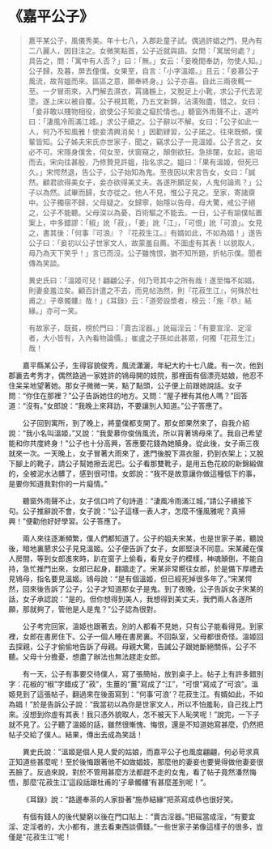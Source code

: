 # 《嘉平公子》

> 嘉平某公子，風儀秀美。年十七八，入郡赴童子試。偶過許娼之門，見內有二八麗人，因目注之。女微笑點首，公子近就與語。女問：「寓居何處？」具告之，問：「寓中有人否？」曰：「無。」女云：「妾晚間奉訪，勿使人知。」公子歸，及暮，屏去僮僕。女果至，自言：「小字溫姬。」且云：「妾慕公子風流，故背媼而來。區區之意，願奉終身。」公子亦喜。自此三兩夜輒一至。一夕冒雨來，入門解去濕衣，罥諸椸上，又脫足上小靴，求公子代去泥塗。遂上床以被自覆。公子視其靴，乃五文新錦，沾濡殆盡，惜之。女曰：「妾非敢以賤物相役，欲使公子知妾之癡於情也。」聽窗外雨聲不止，遂吟曰：「淒風冷雨滿江城。」求公子續之。公子辭以不解。女曰：「公子如此一人，何乃不知風雅！使妾清興消矣！」因勸肄習，公子諾之。往來既頻，僕輩皆知。公子姊夫宋氏亦世家子，聞之，竊求公子一見溫姬。公子言之，女必不可。宋隱身僕舍，伺女至，伏窗窺之，顛倒欲狂。急排闥，女起，逾垣而去。宋向往甚殷，乃修贄見許媼，指名求之。媼曰：「果有溫姬，但死已久。」宋愕然退，告公子，公子始知為鬼。至夜因以宋言告女，女曰：「誠然。顧君欲得美女子，妾亦欲得美丈夫。各遂所願足矣，人鬼何論焉？」公子以為然。試畢而歸，女亦從之。他人不見，惟公子見之。至家，寄諸齋中。公子獨宿不歸，父母疑之。女歸寧，始隱以告母，母大驚，戒公子絕之，公子不能聽。父母深以為憂，百術驅之不能去。一日，公子有諭僕帖置案上，中多錯謬：「椒」訛「菽」，「姜」訛「江」，「可恨」訛「可浪」。女見之，書其後：「何事『可浪』？『花菽生江。』有婿如此，不如為娼！」遂告公子曰：「妾初以公子世家文人，故蒙羞自薦。不圖虛有其表！以貌取人，毋乃為天下笑乎！」言已而沒。公子雖愧恨，猶不知所題，折帖示僕。聞者傳為笑談。
>
> 異史氏曰：「溫姬可兒！翩翩公子，何乃苛其中之所有哉！遂至悔不如娼，則妻妾羞泣矣。顧百計遣之不去，而見帖浩然，則『花菽生江』，何殊於杜甫之』子章髑髏』哉！」《耳錄》云：「道旁設漿者，榜云：「施『恭』結緣。」亦可一笑。
>
> 有故家子，既貧，榜於門曰：「賣古淫器。」訛磘淫云：「有要宣淫、定淫者，大小皆有，入內看物論價。」崔盧之子孫如此甚眾，何獨「花菽生江」哉！

&emsp;&emsp;嘉平縣某公子，生得容貌俊秀，風流瀟灑，年紀大約十七八歲。有一次，他到郡裏去考秀才，偶然路過一家姓許的鴇母開的妓院，那裡面有個漂亮姑娘，他忍不住呆呆地望著她。那女子微微一笑，點了點頭，公子便上前跟她說話。女子問：“你住在那裡？”公子告訴她住的地方。又問：“屋子裡有其他人嗎？”回答道：“沒有。”女郎說：“我晚上來拜訪，不要讓別人知道。”公子答應了。

&emsp;&emsp;公子回到寓所，到了晚上，將童僕都支開了。那女郎果然來了，自我介紹說：“我小名叫溫姬，”又說：“我愛慕你俊俏風流，所以背著鴇母來了。我自己希望能和你共度終身！”公子也十分高興，答應要花錢為她贖身。從此後，女子兩三夜就來一次。一天晚上，女子冒著大雨來了，進門後脫下濕衣服，扔到衣架上；又脫下腳上的靴子，請公子幫她擦去泥巴。公子看那雙靴子，是用五色花紋的新錦緞做的，全被泥水沾髒了，感到很可惜。女郎說：“我不是故意讓你做這種低下的事，是要你知道我對你的一片癡情。”

&emsp;&emsp;聽窗外雨聲不止，女子信口吟了句詩道：“淒風冷雨滿江城，”請公子續接下句。公子推辭說不會，女子說：“公子這樣一表人才，怎麼不懂風雅呢？真掃興！”便勸他好好學習。公子答應了。

&emsp;&emsp;兩人來往逐漸頻繁，僕人們都知道了。公子的姐夫宋某，也是世家子弟，聽說後，暗地裏懇求公子見見溫姬。公子便告訴了女子，女郎堅決不同意。宋某藏在僕人房間，等到女郎進來時，趴在窗子上偷看，看見女子的模樣，神魂顛倒，不能自持，急忙推門出來，女郎已起身，翻牆走了。宋某非常嚮往女郎，於是備下厚禮去見鴇母，指名要見溫姬。鴇母說：“是有個溫姬，但已經死掉很多年了。”宋某愕然，回來後告訴了公子，公子才知道那女子是鬼。到了夜晚，公子告訴女子宋某的話，女子承認說：“是的。但你想得到美人，我想得到美丈夫，我們兩人各遂所願，那就夠了，管他是人是鬼？”公子認為很對。

&emsp;&emsp;公子考完回家，溫姬也跟著去。別的人都看不見她，只有公子能看得見。到家裡，女郎在書房住下。公子一個人睡在書房裏。不回臥室，父母都很奇怪。溫姬回去探親，公子才偷偷地告訴了母親。母親大驚，告誡公子跟她斷絕關係，公子不聽。父母十分擔憂，想盡了辦法也無法趕走女郎。

&emsp;&emsp;有一天，公子有事要交待僕人，寫了張簡帖，放到桌子上。帖子上有許多錯別字：花椒的“椒”字錯成了“菽”，生薑的“薑”寫成了“江”，“可恨”寫成了“可浪”。溫姬見到了這張帖子，翻過來在後面寫到：“何事‘可浪’？花菽生江。有婿如此，不如為娼！”於是告訴公子說：“我當初以為你是世家文人，所以不怕羞恥，自己找上門來。沒想到你虛有其表！我只憑外貌取人，怎不被天下人恥笑呢！”說完，一下子就不見了。公子聽了溫姬的話，雖然很慚愧、悔恨，還是不知道她寫甚麼，仍然把帖子交給了僕人。結果，傳出去成為笑話！

&emsp;&emsp;異史氏說：”溫姬是個人見人愛的姑娘，而嘉平公子也風度翩翩，何必苛求真正知道些甚麼呢！至於後悔跟著他不如做娼妓，那麼他的妻妾也要覺得做他妻妾很丟臉了。反過來說，對於不管用甚麼方法都趕不走的女鬼，看了帖子竟然潘然悔悟，那麼‘花菽生江’這段話跟杜甫的‘子章髑髏’有甚麼差別呢！“。

&emsp;&emsp;《耳錄》說：“路邊奉茶的人家掛著“施恭結緣”把茶寫成恭也很好笑。

&emsp;&emsp;有個有錢人的後代變窮以後在門口貼上：“賣古淫器。”把磘當成淫，“有要宜淫、定淫者的，大小都有，進去看東西談價錢。”一些世家子弟像這樣子的很多，豈僅是“花菽生江”呢！
